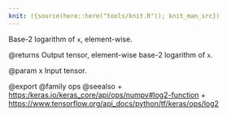```yaml
---
knit: ({source(here::here("tools/knit.R")); knit_man_src})
---
```

Base-2 logarithm of `x`, element-wise.

@returns
    Output tensor, element-wise base-2 logarithm of `x`.

@param x
Input tensor.

@export
@family ops
@seealso
+ <https:/keras.io/keras_core/api/ops/numpy#log2-function>
+ <https://www.tensorflow.org/api_docs/python/tf/keras/ops/log2>
